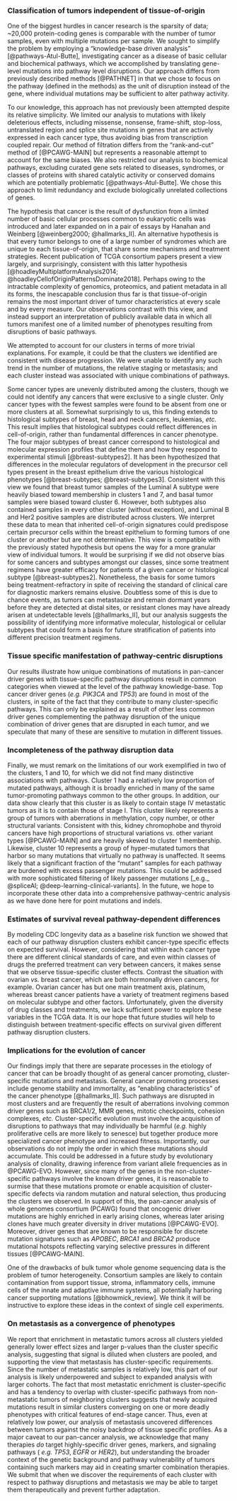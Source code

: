 ### Classification of tumors independent of tissue-of-origin 

One of the biggest hurdles in cancer research is the sparsity of data; ~20,000
protein-coding genes is comparable with the number of tumor samples, even with
multiple mutations per sample. We sought to
simplify the problem by employing a "knowledge-base driven analysis"
[@pathways-Atul-Butte], investigating cancer as a disease of basic cellular and
biochemical pathways, which we accomplished by translating gene-level mutations
into pathway level disruptions. Our approach differs from previously described
methods [@PATHNET] in that we chose to focus on the pathway (defined in the
methods) as the unit of disruption instead of the gene, where individual
mutations may be sufficient to alter pathway activity.

To our knowledge, this approach has not previously been attempted despite
its relative simplicity. We limited our analysis to mutations with likely
deleterious effects, including missense, nonsense, frame-shift, stop-loss,
untranslated region and splice site mutations in genes that are actively
expressed in each cancer type, thus avoiding bias from transcription coupled
repair. Our method of filtration differs from the "rank-and-cut" method of
[@PCAWG-MAIN] but represents a reasonable attempt to account for the same
biases. We also restricted our analysis to biochemical
pathways, excluding curated gene sets related to diseases, syndromes, or classes
of proteins with shared catalytic activity or conserved domains which are
potentially problematic [@pathways-Atul-Butte]. We chose this approach to limit
redundancy and exclude biologically unrelated collections of genes.

The hypothesis that cancer is the result of dysfunction from a limited number of
basic cellular processes common to eukaryotic cells was introduced and later
expanded on in a pair of essays by Hanahan and Weinberg [@weinberg2000;
@hallmarks_II]. An alternative hypothesis is that every tumor belongs to one of
a large number of syndromes which are unique to each tissue-of-origin, that
share some mechanisms and treatment strategies. Recent publication of TCGA
consortium papers present a view largely, and surprisingly, consistent with this
latter hypothesis [@hoadleyMultiplatformAnalysis2014;
@hoadleyCellofOriginPatternsDominate2018]. Perhaps owing to the intractable
complexity of genomics, proteomics, and patient metadata in all its forms, the
inescapable conclusion thus far is that tissue-of-origin remains the most
important driver of tumor characteristics at every scale and by every measure.
Our observations contrast with this view, and instead support an interpretation
of publicly available data in which all tumors manifest one of a limited number
of phenotypes resulting from disruptions of basic pathways.

We attempted to account for our clusters in terms of more trivial explanations.
For example, it could be that the clusters we identified are consistent with
disease progression. We were unable to identify any such trend in the number of
mutations, the relative staging or metastasis; and each cluster instead was
associated with unique combinations of pathways.

Some cancer types are unevenly distributed among the clusters, though we could
not identify any cancers that were exclusive to a single cluster. Only cancer
types with the fewest samples were found to be absent from one or more clusters
at all. Somewhat surprisingly to us, this finding extends to histological
subtypes of breast, head and neck cancers, leukemias, _etc._ This result implies
that histological subtypes could reflect differences in cell-of-origin, rather
than fundamental differences in cancer phenotype. The four major subtypes of
breast cancer correspond to histological and molecular expression profiles that
define them and how they respond to experimental stimuli [@breast-subtypes2]. It
has been hypothesized that differences in the molecular regulators of
development in the precursor cell types present in the breast epithelium drive
the various histological phenotypes [@breast-subtypes; @breast-subtypes3].
Consistent with this view we found that breast tumor samples of the Luminal A
subtype were heavily biased toward membership in clusters 1 and 7, and basal
tumor samples were biased toward cluster 6. However, both subtypes also
contained samples in every other cluster (without exception), and Luminal B and
Her2 positive samples are distributed across clusters. We interpret these data
to mean that inherited cell-of-origin signatures could predispose certain
precursor cells within the breast epithelium to forming tumors of one cluster or
another but are not determinative. This view is compatible with the previously
stated hypothesis but opens the way for a more granular view of individual
tumors. It would be surprising if we did not observe bias for some cancers and
subtypes amongst our classes, since some treatment regimens have greater
efficacy for patients of a given cancer or histological subtype
[@breast-subtypes2]. Nonetheless, the basis for some tumors being
treatment-refractory in spite of receiving the standard of clinical care for
diagnostic markers remains elusive. Doubtless some of this is due to chance
events, as tumors can metastasize and remain dormant years before they are
detected at distal sites, or resistant clones may have already arisen at
undetectable levels [@hallmarks_II], but our analysis suggests the possibility
of identifying more informative molecular, histological or cellular subtypes
that could form a basis for future stratification of patients into different
precision treatment regimens.

### Tissue specific manifestation of pathway-centric disruptions

Our results illustrate how unique combinations of mutations in pan-cancer driver
genes with tissue-specific pathway disruptions result in common categories when
viewed at the level of the pathway knowledge-base. Top cancer driver genes (_e.g.
PIK3CA_ and _TP53_) are found in most of the clusters, in spite of the fact that
they contribute to many cluster-specific pathways. This can only be explained as
a result of other less common driver genes complementing the pathway disruption
of the unique combination of driver genes that are disrupted in each tumor, and
we speculate that many of these are sensitive to mutation in different tissues.

### Incompleteness of the pathway disruption data 

Finally, we must remark on the limitations of our work exemplified in two of the
clusters, 1 and 10, for which we did not find many distinctive associations with
pathways. Cluster 1 had a relatively low proportion of mutated pathways,
although it is broadly enriched in many of the same tumor-promoting pathways
common to the other groups. In addition, our data show clearly that this cluster
is as likely to contain stage IV metastatic tumors as it is to contain those of
stage I. This cluster likely represents a group of tumors with aberrations in
methylation, copy number, or other structural variants. Consistent with this,
kidney chromophobe and thyroid cancers have high proportions of structural
variations _vs._ other variant types [@PCAWG-MAIN] and are heavily skewed to
cluster 1 membership. Likewise, cluster 10 represents a group of hyper-mutated
tumors that harbor so many mutations that virtually no pathway is unaffected. It
seems likely that a significant fraction of the “mutant” samples for each
pathway are burdened with excess passenger mutations. This could be addressed
with more sophisticated filtering of likely passenger mutations [_e.g._
@spliceAI; @deep-learning-clinical-variants]. In the future, we hope to
incorporate these other data into a comprehensive pathway-centric analysis as we
have done here for point mutations and indels.

### Estimates of survival reveal pathway-dependent differences 

By modeling CDC longevity data as a baseline risk function we showed that each
of our pathway disruption clusters exhibit cancer-type specific effects on
expected survival. However, considering that within each cancer type there are
different clinical standards of care, and even within classes of drugs the
preferred treatment can very between cancers, it makes sense that we observe
tissue-specific cluster effects. Contrast the situation with ovarian _vs._
breast cancer, which are both hormonally driven cancers, for example. Ovarian
cancer has but one main treatment axis, platinum, whereas breast cancer patients
have a variety of treatment regimens based on molecular subtype and other
factors. Unfortunately, given the diversity of drug classes and treatments, we
lack sufficient power to explore these variables in the TCGA data. It is our
hope that future studies will help to distinguish between treatment-specific
effects on survival given different pathway disruption clusters.

### Implications for the evolution of cancer 

Our findings imply that there are separate processes in the etiology of cancer
that can be broadly thought of as general cancer promoting, cluster-specific
mutations and metastasis. General cancer promoting processes include genome
stability and immortality, as "enabling characteristics" of the cancer phenotype
[@hallmarks_II]. Such pathways are disrupted in most clusters and are frequently
the result of aberrations involving common driver genes such as BRCA1/2, MMR
genes, mitotic checkpoints, cohesion complexes, _etc._ Cluster-specific
evolution must involve the acquisition of disruptions to pathways that may
individually be harmful (_e.g._ highly proliferative cells are more likely to
senesce) but together produce more specialized cancer phenotype and increased
fitness. Importantly, our observations do not imply the order in which these
mutations should accumulate. This could be addressed in a future study by
evolutionary analysis of clonality, drawing inference from variant allele
frequencies as in @PCAWG-EVO. However, since many of the genes in the
non-cluster-specific pathways involve the known driver genes, it is reasonable
to surmise that these mutations promote or enable acquisition of
cluster-specific defects via random mutation and natural selection, thus
producing the clusters we observed. In support of this, the pan-cancer analysis
of whole genomes consortium (PCAWG) found that oncogenic driver mutations are
highly enriched in early arising clones, whereas later arising clones have much
greater diversity in driver mutations [@PCAWG-EVO]. Moreover, driver genes that
are known to be responsible for discrete mutation signatures such as _APOBEC_,
_BRCA1_ and _BRCA2_ produce mutational hotspots reflecting varying selective
pressures in different tissues [@PCAWG-MAIN].

One of the drawbacks of bulk tumor whole genome sequencing data is the problem
of tumor heterogeneity. Consortium samples are likely to contain contamination
from support tissue, stroma, inflammatory cells, immune cells of the innate and
adaptive immune systems, all potentially harboring cancer supporting mutations
[@bhowmick_review]. We think it will be instructive to explore these ideas in
the context of single cell experiments.

### On metastasis as a convergence of phenotypes 

We report that enrichment in metastatic tumors across all clusters yielded
generally lower effect sizes and larger p-values than the cluster specific
analysis, suggesting that signal is diluted when clusters are pooled, and
supporting the view that metastasis has cluster-specific requirements. Since the
number of metastatic samples is relatively low, this part of our analysis is
likely underpowered and subject to expanded analysis with larger cohorts. The
fact that most metastatic enrichment is cluster-specific and has a tendency to
overlap with cluster-specific pathways from non-metastatic tumors of neighboring
clusters suggests that newly acquired mutations result in similar clusters
converging on one or more deadly phenotypes with critical features of end-stage
cancer. Thus, even at relatively low power, our analysis of metastasis uncovered
differences between tumors against the noisy backdrop of tissue specific
profiles. As a major caveat to our pan-cancer analysis, we acknowledge that many
therapies _do_ target highly-specific driver genes, markers, and signaling
pathways ( _e.g. TP53_, _EGFR_ or _HER2_), but understanding the broader context of
the genetic background and pathway vulnerability of tumors containing such
markers may aid in creating smarter combination therapies. We submit that when
we discover the requirements of each cluster with respect to pathway disruptions
and metastasis we may be able to target them therapeutically and prevent further
adaptation.